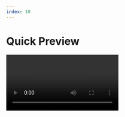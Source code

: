 ```yaml
---
index: 10
---
```


# Quick Preview

<Video url="/videos/Spacedrive_QuickPreview.webm" />

Quick Preview allows you to quickly preview a file in Spacedrive, it supports a wide and growing range of formats.

It can be accessed by pressing the spacebar while selected on a file, a native behaviour for macOS users.

Alternatively you can access it from the context menu.
